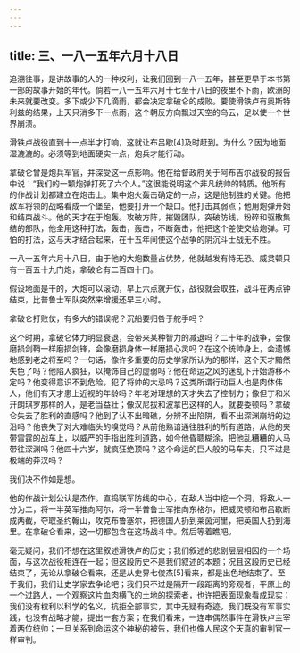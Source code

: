 ```yaml
---
---
---
```

title: 三、一八一五年六月十八日
---




追溯往事，是讲故事的人的一种权利，让我们回到一八一五年，甚至更早于本书第一部的故事开始的年代。倘若一八一五年六月十七至十八日的夜里不下雨，欧洲的未来就要改变。多下或少下几滴雨，都会决定拿破仑的成败。要使滑铁卢有奥斯特利兹的结果，上天只消多下一点雨，这个朝反方向飘过天空的乌云，足以使一个世界崩溃。

滑铁卢战役直到十一点半才打响，这就让布吕歇[4]及时赶到。为什么？因为地面湿漉漉的。必须等到地面硬实一点，炮兵才能行动。

拿破仑曾是炮兵军官，并深受这一点影响。他在给督政府关于阿布吉尔战役的报告中说：“我们的一颗炮弹打死了六个人。”这很能说明这个非凡统帅的特质。他所有的作战计划都建立在炮击上。集中炮火轰击确定的一点，这是他制胜的关键。他把敌军将领的战略看成一个堡垒，他要打开一个缺口。他打击其弱点；他用炮弹开始和结束战斗。他的天才在于炮轰。攻破方阵，摧毁团队，突破防线，粉碎和驱散集结的部队，他全用这种打法，轰击，轰击，不断轰击，他把这个差使交给炮弹。可怕的打法，这与天才结合起来，在十五年间使这个战争的阴沉斗士战无不胜。

一八一五年六月十八日，由于他的大炮数量占优势，他就越发有恃无恐。威灵顿只有一百五十九门炮，拿破仑有二百四十门。

假设地面是干的，大炮可以滚动，早上六点就开仗，战役就会取胜，战斗在两点钟结束，比普鲁士军队突然来增援还早三小时。

拿破仑打败仗，有多大的错误呢？沉船要归咎于舵手吗？

这个时期，拿破仑体力明显衰退，会带来某种智力的减退吗？二十年的战争，会像磨损剑鞘一样磨损剑锋，会像磨损身体一样磨损心灵吗？在这个统帅身上，会遗憾地感到老之将至吗？一句话，像许多重要的历史学家所认为的那样，这个天才黯然失色了吗？他陷入疯狂，以掩饰自己的虚弱吗？他在命运之风的迷乱下开始游移不定吗？他变得意识不到危险，犯了将帅的大忌吗？这类所谓行动巨人也是肉体伟人，他们有天才患上近视的年龄吗？年老对理想的天才失去了控制力；像但丁和米开朗琪罗那样的人，是老当益壮；像汉尼拔和波拿巴这样的人，就要委顿吗？拿破仑失去了胜利的直感吗？他到了认不出暗礁，分辨不出陷阱，看不出深渊崩坍的边沿吗？他丧失了对大难临头的嗅觉吗？从前他熟谙通往胜利的所有道路，从他的夹带雷霆的战车上，以威严的手指出胜利道路，如今他昏聩糊涂，把他乱糟糟的人马带往深渊吗？他四十六岁，就疯狂绝顶吗？这个命运的巨人般的马车夫，只不过是极端的莽汉吗？

我们决不作如是想。

他的作战计划公认是杰作。直捣联军防线的中心，在敌人当中挖一个洞，将敌人一分为二，将一半英军推向阿尔，将一半普鲁士军推向东格尔，把威灵顿和布吕歇断成两截，夺取圣约翰山，攻克布鲁塞尔，把德国人扔到莱茵河里，把英国人扔到海里。在拿破仑看来，这一切都包含在这场战斗中。然后等着瞧吧。

毫无疑问，我们不想在这里叙述滑铁卢的历史；我们叙述的悲剧层层相因的一个场面，与这次战役相连在一起；但这段历史不是我们叙述的本题；况且这段历史已经结束了，无论从拿破仑看来，还是从史界七俊杰[5]看来，都是出色地结束了。至于我们，我们让史学家去争论吧；我们只不过是隔开一段距离的旁观者，平原上的一个过路人，一个观察这片血肉横飞的土地的探索者，也许把表面现象看成现实；我们没有权利以科学的名义，抗拒全部事实，其中无疑有奇迹，我们既没有军事实践，也没有战略才能，提出一套方案；在我们看来，一连串偶然事件在滑铁卢主宰着两位统帅；一旦关系到命运这个神秘的被告，我们也像人民这个天真的审判官一样审判。